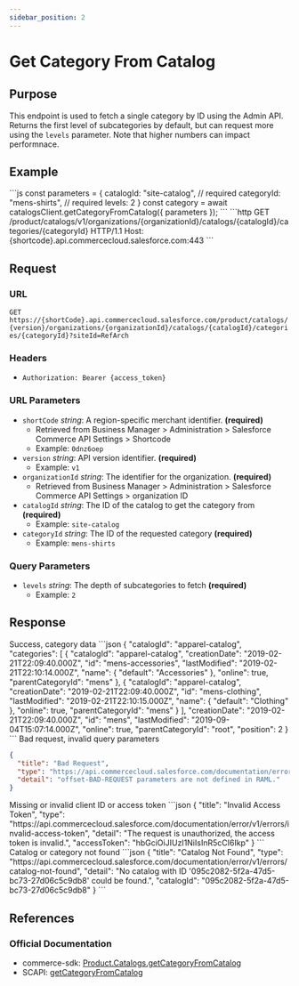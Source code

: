 ```yaml
---
sidebar_position: 2
---
```



# Get Category From Catalog

## Purpose

This endpoint is used to fetch a single category by ID using the Admin API. Returns the first level of subcategories by default, but can request more using the `levels` parameter. Note that higher numbers can impact performnace.

## Example

<Tabs>
  <TabItem value="commerce-sdk" label="Commerce SDK">
    ```js
    const parameters = {
      catalogId: "site-catalog", // required
      categoryId: "mens-shirts", // required
      levels: 2
    }
    const category = await catalogsClient.getCategoryFromCatalog({ parameters });
    ```
  </TabItem>
  <TabItem value="scapi" label="SCAPI">
    ```http
    GET /product/catalogs/v1/organizations/{organizationId}/catalogs/{catalogId}/categories/{categoryId} HTTP/1.1
    Host: {shortcode}.api.commercecloud.salesforce.com:443
    ```
  </TabItem>
</Tabs>

## Request

### URL

`GET https://{shortCode}.api.commercecloud.salesforce.com/product/catalogs/{version}/organizations/{organizationId}/catalogs/{catalogId}/categories/{categoryId}?siteId=RefArch`

### Headers

- `Authorization: Bearer {access_token}`

### URL Parameters

- `shortCode` _string_: A region-specific merchant identifier. **(required)**
  - Retrieved from Business Manager > Administration > Salesforce Commerce API Settings > Shortcode
  - Example: `0dnz6oep`
- `version` _string_: API version identifier. **(required)**
  - Example: `v1`
- `organizationId` _string_: The identifier for the organization. **(required)**
  - Retrieved from Business Manager > Administration > Salesforce Commerce API Settings > organization ID
- `catalogId` _string_: The ID of the catalog to get the category from **(required)**
  - Example: `site-catalog`
- `categoryId` _string_: The ID of the requested category **(required)**
  - Example: `mens-shirts`

### Query Parameters

- `levels` _string_: The depth of subcategories to fetch **(required)**
  - Example: `2`

## Response

<Tabs>
  <TabItem value="200" label="200">
  Success, category data
  ```json
  {
    "catalogId": "apparel-catalog",
    "categories": [
      {
        "catalogId": "apparel-catalog",
        "creationDate": "2019-02-21T22:09:40.000Z",
        "id": "mens-accessories",
        "lastModified": "2019-02-21T22:10:14.000Z",
        "name": {
          "default": "Accessories"
        },
        "online": true,
        "parentCategoryId": "mens"
      },
      {
        "catalogId": "apparel-catalog",
        "creationDate": "2019-02-21T22:09:40.000Z",
        "id": "mens-clothing",
        "lastModified": "2019-02-21T22:10:15.000Z",
        "name": {
          "default": "Clothing"
        },
        "online": true,
        "parentCategoryId": "mens"
      }
    ],
    "creationDate": "2019-02-21T22:09:40.000Z",
    "id": "mens",
    "lastModified": "2019-09-04T15:07:14.000Z",
    "online": true,
    "parentCategoryId": "root",
    "position": 2
  }
  ```
  </TabItem>
  <TabItem value="400" label="400">
  Bad request, invalid query parameters

```json
{
  "title": "Bad Request",
  "type": "https://api.commercecloud.salesforce.com/documentation/error/v1/errors/invalid-query-parameter",
  "detail": "offset-BAD-REQUEST parameters are not defined in RAML."
}
```

  </TabItem>
  <TabItem value="401" label="401">
  Missing or invalid client ID or access token
  ```json
  {
    "title": "Invalid Access Token",
    "type": "https://api.commercecloud.salesforce.com/documentation/error/v1/errors/invalid-access-token",
    "detail": "The request is unauthorized, the access token is invalid.",
    "accessToken": "hbGciOiJIUzI1NiIsInR5cCI6Ikp"
  }
  ```
  </TabItem>
  <TabItem value="404" label="404">
  Catalog or category not found
  ```json
  {
    "title": "Catalog Not Found",
    "type": "https://api.commercecloud.salesforce.com/documentation/error/v1/errors/catalog-not-found",
    "detail": "No catalog with ID '095c2082-5f2a-47d5-bc73-27d06c5c9db8' could be found.",
    "catalogId": "095c2082-5f2a-47d5-bc73-27d06c5c9db8"
  }
  ```
  </TabItem>
</Tabs>

## References

### Official Documentation

- commerce-sdk: [Product.Catalogs.getCategoryFromCatalog](https://salesforcecommercecloud.github.io/commerce-sdk/classes/product.catalogs.html#getcategoryfromcatalog)
- SCAPI: [getCategoryFromCatalog](https://developer.salesforce.com/docs/commerce/commerce-api/references/catalogs?meta=getCategoryFromCatalog)
